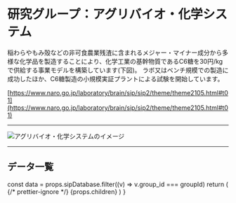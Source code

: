 


# 研究グループ：アグリバイオ・化学システム

稲わらやもみ殻などの非可食農業残渣に含まれるメジャー・マイナー成分から多様な化学品を製造することにより、化学工業の基幹物質であるC6糖を30円/kgで供給する事業モデルを構築しています(下図)。 ラボ又はベンチ規模での製造に成功したほか、C6糖製造の小規模実証プラントによる試験を開始しています。

[https://www.naro.go.jp/laboratory/brain/sip/sip2/theme/theme2105.html#t01](https://www.naro.go.jp/laboratory/brain/sip/sip2/theme/theme2105.html#t01)

---

<Image
  src="/group3A_01.png"
  alt="アグリバイオ・化学システムのイメージ"
  width={705}
  height={371}
  priority
/>

---

## データ一覧

  const data = props.sipDatabase.filter((v) => v.group_id === groupId)
  return (
    <Layout title={title}>
      {/* prettier-ignore */}
      <LowerPageLayout>
        <Breadcrumbs title={title} childTitle={childTitle} />
        <MdxLayout>
          {props.children}
          <GroupDetailList list={data} />
          <BackToDataLink />
        </MdxLayout>
      </LowerPageLayout>
    </Layout>
  )
}